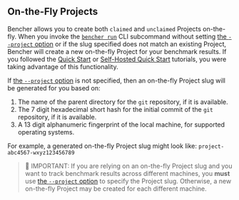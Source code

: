 ## On-the-Fly Projects

Bencher allows you to create both `claimed` and `unclaimed` Projects on-the-fly.
When you invoke the <code><a href="/docs/explanation/bencher-run/">bencher run</a></code> CLI subcommand
without setting [the `--project` option][project option] or if the slug specified does not match an existing Project,
Bencher will create a new on-the-fly Project
for your benchmark results.
If you followed the [Quick Start][quick start] or [Self-Hosted Quick Start][self-hosted quick start] tutorials,
you were taking advantage of this functionality.

If [the `--project` option][project option] is not specified, then an on-the-fly Project slug will be generated for you based on:

1. The name of the parent directory for the `git` repository, if it is available.
2. The 7 digit hexadecimal short hash for the initial commit of the `git` repository, if it is available.
3. A 13 digit alphanumeric fingerprint of the local machine, for supported operating systems.

For example, a generated on-the-fly Project slug might look like: `project-abc4567-wxyz123456789`

> 🐰 IMPORTANT: If you are relying on an on-the-fly Project slug and you want to track benchmark results across different machines,
> you **must** use [the `--project` option][project option] to specify the Project slug.
> Otherwise, a new on-the-fly Project may be created for each different machine.

[project option]: /docs/explanation/bencher-run/#--project-project
[quick start]: /docs/tutorial/quick-start/
[self-hosted quick start]: /docs/tutorial/docker/
